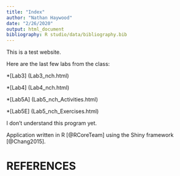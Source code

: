 ```yaml
---
title: "Index"
author: "Nathan Haywood"
date: "2/26/2020"
output: html_document
bibliography: R studio/data/bibliography.bib
---
```


This is a test website.

Here are the last few labs from the class:

*[Lab3] (Lab3_nch.html)

*[Lab4] (Lab4_nch.html)

*[Lab5A] (Lab5_nch_Activities.html)

*[Lab5E] (Lab5_nch_Exercises.html)

I don't understand this program yet.

Application written in R [@RCoreTeam] using the Shiny framework [@Chang2015].

# REFERENCES